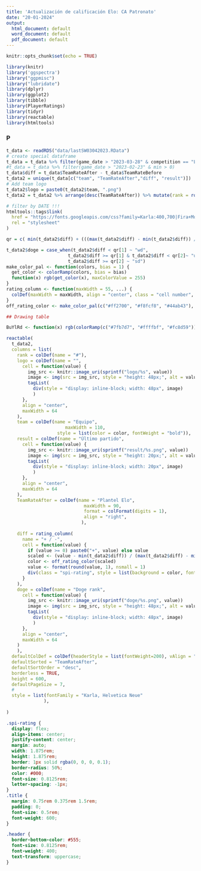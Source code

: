 ```yaml
---
title: 'Actualización de calificación Elo: CA Patronato'
date: "20-01-2024"
output:
  html_document: default
  word_document: default
  pdf_document: default
---
```


```r
knitr::opts_chunk$set(echo = TRUE)
```

```r
library(knitr)
library('ggspectra')
library("ggpmisc")
library("lubridate")
library(dplyr)
library(ggplot2)
library(tibble)
library(PlayerRatings)
library(tidyr)
library(reactable)
library(htmltools)
```

### P
```r
t_data <- readRDS("data/lastSW03042023.RData")
# create special dataframe
t_data = t_data %>% filter(game_date > "2023-03-28" & competition == "Liga Profesional Argentina" & min > 0)
#t_data = t_data %>% filter(game_date > "2023-02-23" & min > 0)
t_data$diff = t_data$TeamRateAfter - t_data$TeamRateBefore
t_data2 = unique(t_data[c("team", "TeamRateAfter","diff", "result")])
# Add team logo
t_data2$logo = paste0(t_data2$team, ".png")
t_data2 = t_data2 %>% arrange(desc(TeamRateAfter)) %>% mutate(rank = row_number()) %>% relocate(rank, .before = team) %>% relocate(logo, .after = rank) 

# filter by DATE !!!
htmltools::tags$link(
  href = "https://fonts.googleapis.com/css?family=Karla:400,700|Fira+Mono&display=fallback",
  rel = "stylesheet"
)

qr = c( min(t_data2$diff) + (((max(t_data2$diff) - min(t_data2$diff)) / 3)),min(t_data2$diff) + (((max(t_data2$diff) - min(t_data2$diff)) / 3))*2)

t_data2$doge = case_when(t_data2$diff < qr[1] ~ "wd",
                       t_data2$diff >= qr[1] & t_data2$diff < qr[2]~ "ud",
                       t_data2$diff >= qr[2] ~ "sd")
make_color_pal <- function(colors, bias = 1) {
  get_color <- colorRamp(colors, bias = bias)
  function(x) rgb(get_color(x), maxColorValue = 255)
}
rating_column <- function(maxWidth = 55, ...) {
  colDef(maxWidth = maxWidth, align = "center", class = "cell number", ...)
}
off_rating_color <- make_color_pal(c("#ff2700", "#f8fcf8", "#44ab43"), bias = 1.3)
```

```r
## Drawing table

BuYlRd <- function(x) rgb(colorRamp(c("#7fb7d7", "#ffffbf", "#fc8d59"))(x), maxColorValue = 255)

reactable(
  t_data2,
  columns = list(
    rank = colDef(name = "#"),
    logo = colDef(name = "",
      cell = function(value) {
        img_src <- knitr::image_uri(sprintf("logo/%s", value))
        image <- img(src = img_src, style = "height: 48px;", alt = value)
        tagList(
          div(style = "display: inline-block; width: 48px", image)
          )
      },
      align = "center",
      maxWidth = 64
    ),
    team = colDef(name = "Equipo",
                      maxWidth = 110,
                   style = list(color = color, fontWeight = "bold")),
    result = colDef(name = "Último partido",
      cell = function(value) {
        img_src <- knitr::image_uri(sprintf("result/%s.png", value))
        image <- img(src = img_src, style = "height: 20px;", alt = value)
        tagList(
          div(style = "display: inline-block; width: 20px", image)
          )
      },
      align = "center",
      maxWidth = 64
    ),
    TeamRateAfter = colDef(name = "Plantel Elo",
                             maxWidth = 90,
                             format = colFormat(digits = 1),
                             align = "right",
                            ),
                             
    diff = rating_column(
      name = "+ / -",
      cell = function(value) {
        if (value >= 0) paste0("+", value) else value
        scaled <- (value - min(t_data2$diff)) / (max(t_data2$diff) - min(t_data2$diff))
        color <- off_rating_color(scaled)
        value <- format(round(value, 1), nsmall = 1)
        div(class = "spi-rating", style = list(background = color, fontWeight = "bold"), value)
      }
    ),
    doge = colDef(name = "Doge rank",
      cell = function(value) {
        img_src <- knitr::image_uri(sprintf("doge/%s.png", value))
        image <- img(src = img_src, style = "height: 48px;", alt = value)
        tagList(
          div(style = "display: inline-block; width: 48px", image)
          )
      },
      align = "center",
      maxWidth = 64
    )
    ),
  defaultColDef = colDef(headerStyle = list(fontWeight=200), vAlign = "center"),
  defaultSorted = "TeamRateAfter",
  defaultSortOrder = "desc",
  borderless = TRUE,
  height = 600,
  defaultPageSize = 7,
  #
  style = list(fontFamily = "Karla, Helvetica Neue"
              ),
  
)
```


```css
.spi-rating {
  display: flex;
  align-items: center;
  justify-content: center;
  margin: auto;
  width: 1.875rem;
  height: 1.875rem;
  border: 1px solid rgba(0, 0, 0, 0.1);
  border-radius: 50%;
  color: #000;
  font-size: 0.8125rem;
  letter-spacing: -1px;
}
.title {
  margin: 0.75rem 0.375rem 1.5rem;
  padding: 0;
  font-size: 0.5rem;
  font-weight: 600;
}

.header {
  border-bottom-color: #555;
  font-size: 0.8125rem;
  font-weight: 400;
  text-transform: uppercase;
}
```

